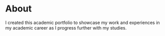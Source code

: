 # About

I created this academic portfolio to showcase my work and experiences in my academic career as I progress further with my studies.
